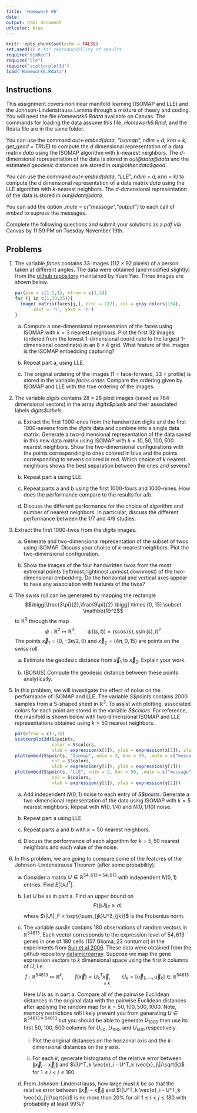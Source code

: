 ```yaml
--- 
title: 'Homework #6'
date: 
output: html_document
urlcolor: blue
---
```


```r
knitr::opts_chunk$set(echo = FALSE)
set.seed(1) # for reproducibility of results
require("dimRed")
require("lle")
require("scatterplot3d")
load("Homework6.Rdata")
```
## Instructions {.tabset}

This assignment covers nonlinear manifold learning (ISOMAP and LLE) and the Johnson-Lindenstrauss Lemma through a mixture of theory and coding.  You will need the file *Homework6.Rdata* available on Canvas.  The commands for loading the data assume this file, *Homework6.Rmd*, and the Rdata file are in the same folder.

You can use the command *out<-embed(data, "Isomap", ndim = d, knn = k, get_geod = TRUE)* to compute the $d$ dimensional representation of a data matrix *data* using the ISOMAP algorithm with $k$-nearest neighbors.  The $d$-dimensional representation of the data is stored in *out\@data\@data* and the estimated geodesic distances are stored in *out\@other.data\$geod*.

You can use the command *out<-embed(data, "LLE", ndim = d, knn = k)* to compute the $d$ dimensional representation of a data matrix *data* using the LLE algorithm with $k$-nearest neighbors.  The $d$-dimensional representation of the data is stored in *out\@data\@data*.

You can add the option *.mute = c("message","output")* to each call of *embed* to supress the messages.

Complete the following questions and submit your solutions as a *pdf* via Canvas by 11:59 PM on Tuesday November 19th.

## Problems

1. The variable *faces* contains 33 images ($112\times 92$ pixels) of a person taken at different angles. The data were obtained (and modified slightly) from the [github repository](https://yao-lab.github.io) maintained by Yuan Yao. Three images are shown below.

    ```r
    par(pin = c(1.3,1), mfrow = c(1,3))
    for (j in c(1,30,25)){
      image( matrix(faces[j,], ncol = 112), col = gray.colors(194),
           xaxt = 'n', yaxt = 'n')
    }
    ```

    a.  Compute a one-dimensional represenation of the faces using ISOMAP with $k=3$ nearest neighbors. Plot the first 32 images (ordered from the lowest 1-dimensional coordinate to the largest 1-dimensional coordinate) in an $8\times 4$ grid.  What feature of the images is the ISOMAP embedding capturing?
    
    b.  Repeat part a, using LLE.
    
    c. The original ordering of the images (1 = face-forward, 33 = profile) is stored in the variable *faces.order.*  Compare the ordering given by ISOMAP and LLE with the true ordering of the images.
  
2.  The variable *digits* contains $28\times 28$ pixel images (saved as 784-dimensional vectors) in the array *digits\$pixels* and their associated labels *digits\$labels*.  

     a.  Extract the first 1000-ones from the handwritten digits and the first 1000-sevens from the *digits* data and combine into a single data matrix.  Generate a two-dimensional representation of the data saved in this new data matrix using ISOMAP with $k= 10, 50, 100, 500$ nearest neighbors.  Show the two-dimensional configurations with the points corresponding to ones colored in blue and the points corresponding to sevens colored in red. Which choice of $k$ nearest neighbors shows the best separation between the ones and sevens?
    
    b. Repeat part a using LLE.
    
    c. Repeat parts a and b using the first 1000-fours and 1000-nines.  How does the performance compare to the results for a/b.
    
    c. Discuss the different performance for the choice of algorithm and number of nearest neighbors.  In particular, discuss the different performance between the 1/7 and 4/9 studies.
    
 
3.  Extract the first 1000-twos from the *digits* images.  

    a.  Generate and two-dimensional representation of the subset of twos using ISOMAP.  Discuss your choice of $k$-nearest neighbors. Plot the two-dimensional configuration. 
    
    b.  Show the images of the four handwritten twos from the most extremal points (leftmost,rightmost,upmost,downmost) of the two-dimensional embedding.  Do the horizontal and vertical axes appear to have any association with features of the twos?
    

4.  The swiss roll can be generated by mapping the rectangle $$\bigg[\frac{3\pi}{2},\frac{9\pi}{2}  \bigg] \times [0, 15] \subset \mathbb{R}^2$$ to $\mathbb{R}^3$ through the map
$$
\psi: \mathbb{R}^2 \longmapsto \mathbb{R}^3, \qquad \psi((s,t) ) = (s\cos(s),s\sin(s),t)^T
$$
The points $\vec{x}_1 = (0,-3\pi/2, 0)$ and $\vec{x}_2 = (4\pi, 0, 15)$ are points on the swiss roll.  

    a. Estimate the geodesic distance from $\vec{x}_1$ to $\vec{x}_2$.  Explain your work.
    
    b. (BONUS) Compute the geodesic distance between these points analytically.

5.  In this problem, we will investigate the effect of noise on the performance of ISOMAP and LLE.  The variable *S$points* contains 2000 samples from a S-shaped sheet in $\mathbb{R}^3$. To assist with plotting, associated colors for each point are stored in the variable *S$colors*.  For reference, the manifold is shown below with two-dimensional ISOMAP and LLE representations obtained using $k=50$ nearest neighbors.

    ```r
    par(mfrow = c(1,3))
    scatterplot3d(S$points,
                  color = S$colors,
                  xlab = expression(x[1]), ylab = expression(x[2]), zlab = expression(x[3]))
    plot(embed(S$points, "Isomap", ndim = 2, knn = 50, .mute = c("message","output") )@data@data,
                  col = S$colors,
                  xlab = expression(y[1]), ylab = expression(y[1]))
    plot(embed(S$points, "LLE", ndim = 2, knn = 50, .mute = c("message","output") )@data@data,
                  col = S$colors,
                  xlab = expression(y[1]), ylab = expression(y[2]))
    ```
  
    a.  Add independent $N(0,1)$ noise to each entry of *S\$points*.  Generate a two-dimensional representation of the data using ISOMAP with $k=5$ nearest neighbors.  Repeat with $N(0,1/4)$ and $N(0,1/10)$ noise.
    
    b. Repeat part a using LLE.
    
    c. Repeat parts a and b with $k= 50$ nearest neighbors.  
    
    d.  Discuss the performance of each algorithm for $k= 5,50$ nearest neighbors and each value of the noise. 

6.  In this problem, we are going to compare some of the features of the Johnson-Lindenstrauss Theorem (after some probability). 

    a.  Consider a matrix $U \in \mathbb{R}^{54,613\times 54,613}$ with independent $N(0,1)$ entries.  Find $E[UU^T]$.
    
    b.  Let $U$ be as in part a. Find an upper bound on $$P(\|U\|_F \ge a)$$ where $\|U\|_F = \sqrt{\sum_{jk}U^2_{jk}}$ is the Frobenius norm.
  
    c. The variable *sun$x* contains 180 observations of random vectors in $\mathbb{R}^{54613}$. Each vector corresponds to the expression level of $54,613$ genes in one of 180 cells (157 Glioma, 23 nontumor) in the experiments from [Sun et al 2006]("https://www.ncbi.nlm.nih.gov/pubmed/16616334").  These data were obtained from the github repository [datamicroarray](https://github.com/ramhiser/datamicroarray/blob/master/R/describe-data.r).  Suppose we map the gene expression vectors to $k$ dimensional space using the first $k$ columns of $U$, i.e.
    $$f:\mathbb{R}^{54613} \longmapsto \mathbb{R}^k, \qquad f(\vec{x}) = U_k^T \vec{x}, \qquad U_k = [\vec{u}_1,\dots, \vec{u}_k] \in \mathbb{R}^{54613\times k}.$$  Here $U$ is as in part a.
    Compare all of the pairwise Euclidean distances in the original data with the pairwise Euclidean distances after applying the random map for $k = 50, 100, 500, 1000$.  Note, memory restrictions will likely prevent you from generating $U \in \mathbb{R}^{54613\times 54613}$ but you should be able to generate $U_{1000}$ then use its first 50, 100, 500 columns for $U_{50}$, $U_{100}$, and $U_{500}$ respectively.
    
        i.  Plot the original distances on the horizonal axis and the $k$-dimensional distances on the $y$ axis.
        
        ii.  For each $k$, generate histograms of the relative error between $\|\vec{x}_i - \vec{x}_j\|$ and $\|U^T_k \vec{x}_i - U^T_k \vec{x}_j\|/\sqrt{k}$ for $1 \le i < j \le 180.$
    
    d. From Johnson-Lindenstrauss, how large must $k$ be so that the relative error between $\|\vec{x}_i - \vec{x}_j\|$ and $\|U^T_k \vec{x}_i - U^T_k \vec{x}_j\|/\sqrt{k}$ is no more than 20\% for all $1 \le i < j \le 180$ with probability at least 99\%?
    